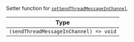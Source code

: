 Setter function for [`setSendThreadMessageInChannel`](../../../state-and-offline-support/contexts/message-input-context#setsendthreadmessageinchannel).

| Type                                   |
| -------------------------------------- |
| `(sendThreadMessageInChannel) => void` |
